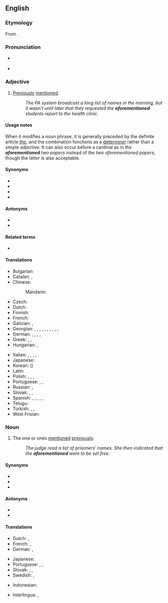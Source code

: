 ==English==

===Etymology===
From {{prefix|en|afore|mentioned}}.

===Pronunciation===
* {{a|RP}} {{IPA|en|/əˈfɔːˌmɛn.ʃənd/}}
* {{a|US}} {{IPA|en|/əˈfɔɹˌmɛn.ʃənd/|/ˈæfɚˌmɛn.ʃənd/|qual2=nonstandard}}

===Adjective===
{{en-adj|-}}

# [[previously|Previously]] [[mention]]ed.
#: ''The PA system broadcast a long list of names in the morning, but it wasn't until later that they requested the '''aforementioned''' students report to the health clinic.''

====Usage notes====
When it modifies a noun phrase, it is generally preceded by the definite article ''[[the]]'', and the combination functions as a [[determiner]] rather than a simple adjective. It can also occur before a cardinal as in ''the '''aforementioned''' two papers'' instead of ''the two aforementioned papers,'' though the latter is also acceptable.

====Synonyms====
* {{l|en|above-mentioned}}
* {{l|en|abovementioned}}
* {{l|en|aforesaid}}
* {{l|en|mentioned}}

====Antonyms====
* {{l|en|following}}
* {{l|en|undermentioned}}

====Related terms====
* {{l|en|last-mentioned}}

====Translations====
{{trans-top|previously mentioned}}
* Bulgarian: {{t|bg|гореспоменат}}
* Catalan: {{t|ca|abans esmentat}}, {{t|ca|ja esmentat}}
* Chinese:
*: Mandarin: {{t+|cmn|上述|alt=上述的|tr=shàngshù de|sc=Hani}}
* Czech: {{t|cs|výše zmíněný}}
* Dutch: {{t|nl|voorgenoemde}}
* Finnish: {{t+|fi|edellä mainittu}}
* French: {{t+|fr|susmentionné}}
* Galician: {{t|gl|devandito}}, {{t|gl|antedito}}
* Georgian: {{t|ka|ზემოთხსენებული}}, {{t|ka|ზემოხსენებული}}, {{t|ka|ზემონახსენები}}, {{t|ka|ზემოაღნიშნული}}, {{t|ka|ზემოთქმული}}, {{t|ka|ზემოდასახელებული}}, {{t|ka|ზემონაჩვენები}}, {{t|ka|ზემოთ გადმოცემული}}, {{t|ka|ზემოთ მოხსენიებული}}, {{t|ka|ზემოთ თქმული}}, {{t|ka|ზემოთ ხსენებული}}
* German: {{t|de|obenerwähnt}}, {{t|de|[[vorher]] [[erwähnt]]}}, {{t|de|obengenannt}}, {{t|de|[[oben]] [[genannt]]}}, {{t+|de|vorstehend}}
* Greek: {{t|el|προαναφερθείς|m}}, {{t+|el|προειρημένος|m}}, {{t|el|προλεχθείς|m}}
* Hungarian: {{t+|hu|említett}}, {{t+|hu|fent említett}}
{{trans-mid}}
* Italian: {{t+|it|suddetto|m}}, {{t|it|suddetta|f}}, {{t|it|sopraccennato|m}}, {{t|it|anzidetto|m}}, {{t|it|sopraccitato|m}}
* Japanese: {{t+|ja|前述|alt=前述の|tr=ぜんじゅつの, zenjutsu no}}
* Korean: {{t+|ko|상기}} ({{t+|ko|上記}})
* Latin: {{t|la|supradictus|m}}
* Polish: {{t|pl|[[wyżej]] [[wspomniany]]}}, {{t|pl|[[powyżej]] [[wspomniany]]}}, {{t|pl|[[wcześniej]] [[wspomniany]]}}, {{t|pl|wyżej wymieniony}}
* Portuguese: {{t|pt|supracitado}}, {{t+|pt|sobredito}}, {{t|pt|[[já]] [[mencionado]]}}
* Russian: {{t+|ru|вышеупомя́нутый}}, {{t+|ru|вышеска́занный}}
* Slovak: {{t|sk|spomínaný}}, {{t|sk|menovaný}}, {{t|sk|spomenutý}}
* Spanish: {{t|es|[[ya]] [[mencionado]]}}, {{t+|es|antedicho}}, {{t|es|sobredicho}}, {{t+|es|susodicho}}, {{t+|es|citado}}, {{t+|es|dicho}}
* Telugu: {{t|te|ముందు పేర్కొన్న}}
* Turkish: {{t|tr|[[adı]] [[geçen]]}}, {{t+|tr|mezkûr}}, {{t|tr|[[sözü]] [[geçen]]}}
* West Frisian: {{t|fy|niisneamd}}
{{trans-bottom}}

===Noun===
{{en-noun|-}}

# {{lb|en|uncountable}} The one or ones [[mention]]ed [[previously]].
#: ''The judge read a list of prisoners' names. She then indicated that the '''aforementioned''' were to be set free.''

====Synonyms====
* {{l|en|abovementioned}}
* {{l|en|aforesaid}}
* {{l|en|mentioned}}

====Antonyms====
* {{l|en|following}}
* {{l|en|undermentioned}}

====Translations====
{{trans-top|one or ones mentioned previously}}
* Dutch: {{t|nl|eerder vernoemde}}, {{t+|nl|voornoemde}}
* French: {{t+|fr|suscité}}, {{t+|fr|ledit}}
* German: {{t|de|[[das]] [[oben]] [[erwähnte]]}}, {{t|de|[[das]] [[vorher]] [[erwähnte]]}}
{{trans-mid}}
* Japanese: {{t+|ja|前述|tr=[[ぜんじゅつ]], zenjutsu}}
* Portuguese: {{t|pt|supracitado|m}}, {{t+|pt|sobredito|m}}, {{t|pt|[[acima]] [[mencionado]]|m}}
* Slovak: {{t|sk|spomínaný}}, {{t|sk|menovaný}}, {{t|sk|spomenutý}}
* Swedish: {{t|sv|förutnämnda}}, {{t+|sv|tidigare}} {{t+|sv|nämnda}}
{{trans-bottom}}

{{checktrans-top}}
* Indonesian: {{t-check|id|diterangkan sebelumnya}}
{{trans-mid}}
* Interlingua: {{t-check|ia|mentionate previemente}}, {{t-check|ia|mentionate supra}}
{{trans-bottom}}